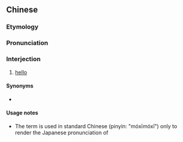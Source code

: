 ==Chinese==
{{zh-forms|gloss=-}}

===Etymology===
{{bor|zh|ja|もしもし|tr=moshimoshi}}

===Pronunciation===
{{zh-pron
|h=pfs=mò-si-mo-sí
|cat=intj
}}

===Interjection===
{{zh-interj}}

# {{lb|zh|Hakka}} [[hello]] {{gloss|used when answering the telephone}}

====Synonyms====
* {{zh-l|喂}}

====Usage notes====
* The term is used in standard Chinese (pinyin: "móxīmóxī") only to render the Japanese pronunciation of {{ja-r|もしもし}}